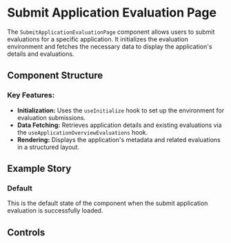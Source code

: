 

<Meta of={SubmitApplicationEvaluationPageStories} />

# Submit Application Evaluation Page

The `SubmitApplicationEvaluationPage` component allows users to submit evaluations for a specific application. It initializes the evaluation environment and fetches the necessary data to display the application's details and evaluations.

## Component Structure

### Key Features:

- **Initialization:** Uses the `useInitialize` hook to set up the environment for evaluation submissions.
- **Data Fetching:** Retrieves application details and existing evaluations via the `useApplicationOverviewEvaluations` hook.
- **Rendering:** Displays the application's metadata and related evaluations in a structured layout.

## Example Story

### Default

This is the default state of the component when the submit application evaluation is successfully loaded.

<Story of={SubmitApplicationEvaluationPageStories.Default} />

## Controls

<Controls />
<Stories />
